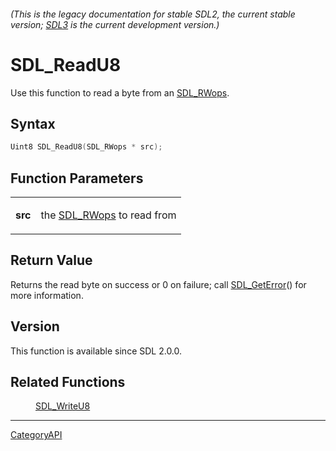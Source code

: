 ====== (This is the legacy documentation for stable SDL2, the current stable version; [https://wiki.libsdl.org/SDL3/ SDL3] is the current development version.) ======
= SDL_ReadU8 =

Use this function to read a byte from an [[SDL_RWops]].

== Syntax ==

<syntaxhighlight lang='c'>
Uint8 SDL_ReadU8(SDL_RWops * src);
</syntaxhighlight>

== Function Parameters ==

{|
|'''src'''
|the [[SDL_RWops]] to read from
|}

== Return Value ==

Returns the read byte on success or 0 on failure; call [[SDL_GetError]]()
for more information.

== Version ==

This function is available since SDL 2.0.0.

== Related Functions ==

:[[SDL_WriteU8]]

----
[[CategoryAPI]]


